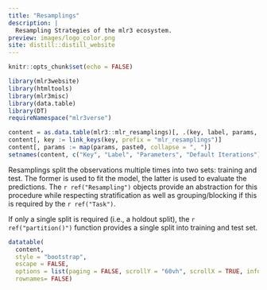 ```yaml
---
title: "Resamplings"
description: |
  Resampling Strategies of the mlr3 ecosystem.
preview: images/logo_color.png
site: distill::distill_website
---
```


```r
knitr::opts_chunk$set(echo = FALSE)

library(mlr3website)
library(htmltools)
library(mlr3misc)
library(data.table)
library(DT)
requireNamespace("mlr3verse")

content = as.data.table(mlr3::mlr_resamplings)[, .(key, label, params, iters)]
content[, key := link_keys(key, prefix = "mlr_resamplings")]
content[, params := map(params, paste0, collapse = ", ")]
setnames(content, c("Key", "Label", "Parameters", "Default Iterations"))
```

Resamplings split the observations multiple times into two sets: training and test.
The former is used to fit the model, the latter is used to evaluate the predictions.
The `r ref("Resampling")` objects provide an abstraction for this procedure while respecting stratification as well as grouping/blocking if this is required by the `r ref("Task")`.

If only a single split is required (i.e., a holdout split), the `r ref("partition()")` function provides a single split into training and test set.

```r
datatable(
  content,
  style = "bootstrap",
  escape = FALSE,
  options = list(paging = FALSE, scrollY = "60vh", scrollX = TRUE, info = FALSE),
  rownames= FALSE)
```

